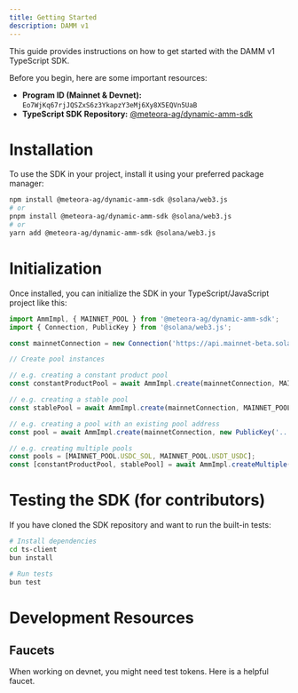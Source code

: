 ```yaml
---
title: Getting Started
description: DAMM v1
---
```


This guide provides instructions on how to get started with the DAMM v1 TypeScript SDK.

Before you begin, here are some important resources:

-   **Program ID (Mainnet & Devnet):** `Eo7WjKq67rjJQSZxS6z3YkapzY3eMj6Xy8X5EQVn5UaB`
-   **TypeScript SDK Repository:** [@meteora-ag/dynamic-amm-sdk](https://github.com/MeteoraAg/damm-v1-sdk)

# Installation

To use the SDK in your project, install it using your preferred package manager:

```bash
npm install @meteora-ag/dynamic-amm-sdk @solana/web3.js
# or
pnpm install @meteora-ag/dynamic-amm-sdk @solana/web3.js
# or
yarn add @meteora-ag/dynamic-amm-sdk @solana/web3.js
```

# Initialization

Once installed, you can initialize the SDK in your TypeScript/JavaScript project like this:

```typescript
import AmmImpl, { MAINNET_POOL } from '@meteora-ag/dynamic-amm-sdk';
import { Connection, PublicKey } from '@solana/web3.js';

const mainnetConnection = new Connection('https://api.mainnet-beta.solana.com');

// Create pool instances

// e.g. creating a constant product pool
const constantProductPool = await AmmImpl.create(mainnetConnection, MAINNET_POOL.USDC_SOL);

// e.g. creating a stable pool
const stablePool = await AmmImpl.create(mainnetConnection, MAINNET_POOL.USDT_USDC);

// e.g. creating a pool with an existing pool address
const pool = await AmmImpl.create(mainnetConnection, new PublicKey('...'));

// e.g. creating multiple pools
const pools = [MAINNET_POOL.USDC_SOL, MAINNET_POOL.USDT_USDC];
const [constantProductPool, stablePool] = await AmmImpl.createMultiple(mainnetConnection, pools);
```

# Testing the SDK (for contributors)

If you have cloned the SDK repository and want to run the built-in tests:

```bash
# Install dependencies
cd ts-client
bun install

# Run tests
bun test
```

# Development Resources

## Faucets

<CardGroup cols={1}>
  <Card title="Devnet Faucet" icon="faucet" href="https://faucet.raccoons.dev/">
    <p>When working on devnet, you might need test tokens. Here is a helpful faucet.</p>
  </Card>
</CardGroup>